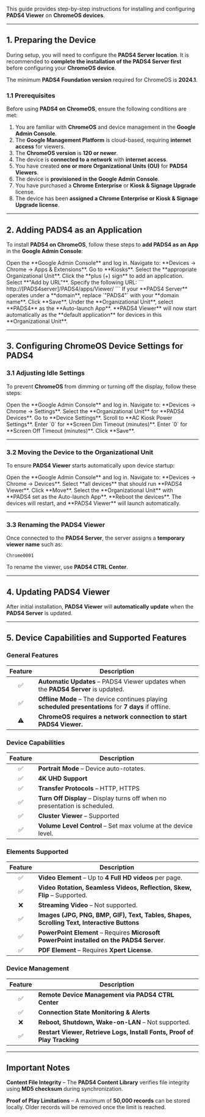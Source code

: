 This guide provides step-by-step instructions for installing and configuring **PADS4 Viewer** on **ChromeOS devices**.  

---

## **1. Preparing the Device**  

During setup, you will need to configure the **PADS4 Server location**. It is recommended to **complete the installation of the PADS4 Server first** before configuring your **ChromeOS device**.  

<Note>The minimum **PADS4 Foundation version** required for ChromeOS is **2024.1**.</Note>  

### **1.1 Prerequisites**  

Before using **PADS4 on ChromeOS**, ensure the following conditions are met:  

1. You are familiar with **ChromeOS** and device management in the **Google Admin Console**.  
2. The **Google Management Platform** is cloud-based, requiring **internet access** for viewers.  
3. The **ChromeOS version** is **120 or newer**.  
4. The device is **connected to a network** with **internet access**.  
5. You have created **one or more Organizational Units (OU)** for **PADS4 Viewers**.  
6. The device is **provisioned in the Google Admin Console**.  
7. You have purchased a **Chrome Enterprise** or **Kiosk & Signage Upgrade** license.  
8. The device has been **assigned a Chrome Enterprise or Kiosk & Signage Upgrade license**.  

---

## **2. Adding PADS4 as an Application**  

To install **PADS4 on ChromeOS**, follow these steps to **add PADS4 as an App** in the **Google Admin Console**:  

<Steps>  
  <Step title="Step One">  
    Open the **Google Admin Console** and log in.  
  </Step>  
  <Step title="Step Two">  
    Navigate to: **Devices → Chrome → Apps & Extensions**.  
  </Step>  
  <Step title="Step Three">  
    Go to **Kiosks**.  
  </Step>  
  <Step title="Step Four">  
    Select the **appropriate Organizational Unit**.  
  </Step>  
  <Step title="Step Five">  
    Click the **plus (+) sign** to add an application.  
  </Step>  
  <Step title="Step Six">  
    Select **"Add by URL"**.  
  </Step>  
  <Step title="Step Seven">  
    Specify the following URL:  
    ```  
    http://[PADS4server]/PADS4/apps/Viewer/  
    ```  
    <Note>If your **PADS4 Server** operates under a **domain**, replace `"PADS4"` with your **domain name**.</Note>  
  </Step>  
  <Step title="Step Eight">  
    Click **Save**.  
  </Step>  
  <Step title="Step Nine">  
    Under the **Organizational Unit**, select **PADS4** as the **Auto-launch App**.  
  </Step>  
  <Step title="Step Ten">  
    **PADS4 Viewer** will now start automatically as the **default application** for devices in this **Organizational Unit**.  
  </Step>  
</Steps>  

---

## **3. Configuring ChromeOS Device Settings for PADS4**  

### **3.1 Adjusting Idle Settings**  

To prevent **ChromeOS** from dimming or turning off the display, follow these steps:  

<Steps>  
  <Step title="Step One">  
    Open the **Google Admin Console** and log in.  
  </Step>  
  <Step title="Step Two">  
    Navigate to: **Devices → Chrome → Settings**.  
  </Step>  
  <Step title="Step Three">  
    Select the **Organizational Unit** for **PADS4 Devices**.  
  </Step>  
  <Step title="Step Four">  
    Go to **Device Settings**.  
  </Step>  
  <Step title="Step Five">  
    Scroll to **AC Kiosk Power Settings**.  
  </Step>  
  <Step title="Step Six">  
    Enter `0` for **Screen Dim Timeout (minutes)**.  
  </Step>  
  <Step title="Step Seven">  
    Enter `0` for **Screen Off Timeout (minutes)**.  
  </Step>  
  <Step title="Step Eight">  
    Click **Save**.  
  </Step>  
</Steps>  

---

### **3.2 Moving the Device to the Organizational Unit**  

To ensure **PADS4 Viewer** starts automatically upon device startup:  

<Steps>  
  <Step title="Step One">  
    Open the **Google Admin Console** and log in.  
  </Step>  
  <Step title="Step Two">  
    Navigate to: **Devices → Chrome → Devices**.  
  </Step>  
  <Step title="Step Three">  
    Select **all devices** that should run **PADS4 Viewer**.  
  </Step>  
  <Step title="Step Four">  
    Click **Move**.  
  </Step>  
  <Step title="Step Five">  
    Select the **Organizational Unit** with **PADS4 set as the Auto-launch App**.  
  </Step>  
  <Step title="Step Six">  
    **Reboot the devices**.  
  </Step>  
  <Step title="Step Seven">  
    The devices will restart, and **PADS4 Viewer** will launch automatically.  
  </Step>  
</Steps>  

---

### **3.3 Renaming the PADS4 Viewer**  

Once connected to the **PADS4 Server**, the server assigns a **temporary viewer name** such as:  
```  
Chrome0001  
```  
To rename the viewer, use **PADS4 CTRL Center**.  

---

## **4. Updating PADS4 Viewer**  

After initial installation, **PADS4 Viewer** will **automatically update** when the **PADS4 Server** is updated.  

---

## **5. Device Capabilities and Supported Features**  

### **General Features**  

| Feature | Description |  
|:------:|------------|  
| ✅ | **Automatic Updates** – PADS4 Viewer updates when the **PADS4 Server** is updated. |  
| ✅ | **Offline Mode** – The device continues playing **scheduled presentations** for **7 days** if offline. |  
| ⚠ | **ChromeOS requires a network connection to start PADS4 Viewer.** |  

### **Device Capabilities**  

| Feature | Description |  
|:------:|------------|  
| ✅ | **Portrait Mode** – Device auto-rotates. |  
| ✅ | **4K UHD Support** |  
| ✅ | **Transfer Protocols** – HTTP, HTTPS |  
| ✅ | **Turn Off Display** – Display turns off when no presentation is scheduled. |  
| ✅ | **Cluster Viewer** – Supported |  
| ✅ | **Volume Level Control** – Set max volume at the device level. |  

### **Elements Supported**  

| Feature | Description |  
|:------:|------------|  
| ✅ | **Video Element** – Up to **4 Full HD videos** per page. |  
| ✅ | **Video Rotation, Seamless Videos, Reflection, Skew, Flip** – Supported. |  
| ❌ | **Streaming Video** – Not supported. |  
| ✅ | **Images (JPG, PNG, BMP, GIF), Text, Tables, Shapes, Scrolling Text, Interactive Buttons** |  
| ✅ | **PowerPoint Element** – Requires **Microsoft PowerPoint installed on the PADS4 Server**. |  
| ✅ | **PDF Element** – Requires **Xpert License**. |  

### **Device Management**  

| Feature | Description |  
|:------:|------------|  
| ✅ | **Remote Device Management via PADS4 CTRL Center** |  
| ✅ | **Connection State Monitoring & Alerts** |  
| ❌ | **Reboot, Shutdown, Wake-on-LAN** – Not supported. |  
| ✅ | **Restart Viewer, Retrieve Logs, Install Fonts, Proof of Play Tracking** |  

---

## **Important Notes**  

<Warning> **Content File Integrity** – The **PADS4 Content Library** verifies file integrity using **MD5 checksum** during synchronization.</Warning>  

<Warning> **Proof of Play Limitations** – A maximum of **50,000 records** can be stored locally. Older records will be removed once the limit is reached.</Warning>  
